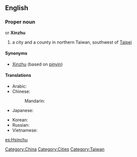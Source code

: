 {{wikipedia}}
==English==

===Proper noun===
{{en-proper noun}} or '''Xinzhu'''
# a city and a county in northern Taiwan, southwest of [[Taipei]]

====Synonyms====
* [[Xinzhu]] (based on [[pinyin]])

====Translations====
{{trans-top|a city in Taiwan}}
* Arabic: {{t|ar|شينجو|m|tr=shinjuu|sc=Arab}}
* Chinese:
*: Mandarin: {{t-|cmn|新竹|tr=Xīnzhú|sc=Hani}}
* Japanese: {{t-|ja|新竹|tr=しんちく, Shinchiku}}
{{trans-mid}}
* Korean: {{t|ko|신주|tr=Sinju|sc=Hang}}
* Russian: {{t|ru|Синьчжу|m|tr=Sin’čžú}} {{indeclinable}}
* Vietnamese: {{t|vi|Tân Trúc|xs=Vietnamese}}
{{trans-bottom}}

[[Category:China]]
[[Category:Cities]]
[[Category:Taiwan]]

[[es:Hsinchu]]